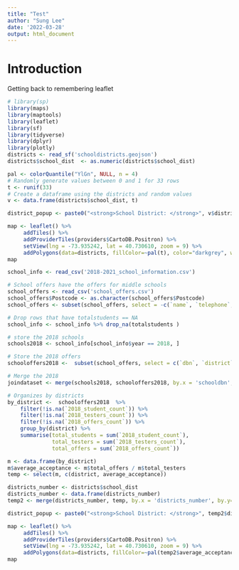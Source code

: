 ```yaml
---
title: "Test"
author: "Sung Lee"
date: '2022-03-28'
output: html_document
---
```


# Introduction  

Getting back to remembering leaflet  

```r
# library(sp)
library(maps)
library(maptools)
library(leaflet)
library(sf)
library(tidyverse)
library(dplyr)
library(plotly)
districts <- read_sf('schooldistricts.geojson')
districts$school_dist  <- as.numeric(districts$school_dist)

pal <- colorQuantile("YlGn", NULL, n = 4)
# Randomly generate values between 0 and 1 for 33 rows
t <- runif(33)
# Create a dataframe using the districts and random values
v <- data.frame(districts$school_dist, t)

district_popup <- paste0("<strong>School District: </strong>", v$districts.school_dist, "<br>", "<strong>Proportion: </strong>", v$t)

map <- leaflet() %>%
     addTiles() %>%
     addProviderTiles(providers$CartoDB.Positron) %>%
     setView(lng = -73.935242, lat = 40.730610, zoom = 9) %>%
     addPolygons(data=districts, fillColor=~pal(t), color="darkgrey", weight=1, popup=district_popup)
map
```



```r


school_info <- read_csv('2018-2021_school_information.csv')

# School offers have the offers for middle schools
school_offers <- read_csv('school_offers.csv')
school_offers$Postcode <- as.character(school_offers$Postcode)
school_offers <- subset(school_offers, select = -c(`name`, `telephone`, `address`, `2016_student_count`, `2016_testers_count`,`2016_offers_count`,`2017_student_count`,`2017_testers_count`,`2017_offers_count`))

# Drop rows that have totalstudents == NA
school_info <- school_info %>% drop_na(totalstudents )

# store the 2018 schools
schools2018 <- school_info[school_info$year == 2018, ]

# Store the 2018 offers
schooloffers2018 <-  subset(school_offers, select = c(`dbn`, `district`, `Postcode`, `Borough`, `url`, `Latitude`, `Longitude`, `2018_student_count`, `2018_testers_count`, `2018_offers_count`))

# Merge the 2018
joindataset <- merge(schools2018, schooloffers2018, by.x = 'schooldbn', by.y='dbn')

# Organizes by districts
by_district <-  schooloffers2018  %>% 
    filter(!is.na(`2018_student_count`)) %>%
    filter(!is.na(`2018_testers_count`)) %>%
    filter(!is.na(`2018_offers_count`)) %>%
    group_by(district) %>%
    summarise(total_students = sum(`2018_student_count`),
              total_testers = sum(`2018_testers_count`),
              total_offers = sum(`2018_offers_count`))

m <- data.frame(by_district)
m$average_acceptance <- m$total_offers / m$total_testers
temp <- select(m, c(district, average_acceptance))

districts_number <- districts$school_dist
districts_number <- data.frame(districts_number)
temp2 <- merge(districts_number, temp, by.x = 'districts_number', by.y='district')

district_popup <- paste0("<strong>School District: </strong>", temp2$districts_number, "<br>", "<strong>Proportion: </strong>", temp2$average_acceptance)

map <- leaflet() %>%
     addTiles() %>%
     addProviderTiles(providers$CartoDB.Positron) %>%
     setView(lng = -73.935242, lat = 40.730610, zoom = 9) %>%
     addPolygons(data=districts, fillColor=~pal(temp2$average_acceptance), color="darkgrey", weight=1, popup=district_popup)
map


```